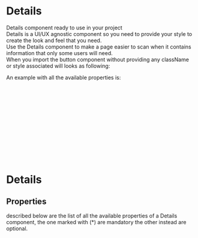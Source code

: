 
<Meta title="DCXLibrary/Details/Documentation" />

# Details

Details component ready to use in your project  
Details is a UI/UX agnostic component so you need to provide your style to create the look and feel that you need.  
Use the Details component to make a page easier to scan when it contains information that only some users will need.  
When you import the button component without providing any className or style associated will looks as following:

<Canvas of={DetailsStories.Unstyled} />

An example with all the available properties is:

```jsx
<Details
  summary="my-summary"
  detailsClassName="details-class-name"
  detailsTextClassName="details-text-class-name"
  openClassName="custom-class-name"
  summaryClassName="summary-class-name"
  summaryTextClassName="summar-text-class-name"
  summaryTextProps={{ id: 'summary-text-id' }}
  open={true}
  tabIndex={0}
>
  my-detail
</Details>
```

# Details

## Properties

described below are the list of all the available properties of a Details component, the one marked with (\*) are mandatory the other instead are optional.

<ArgTypes of={DetailsStories} />
